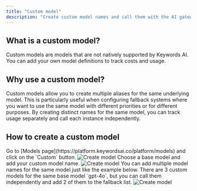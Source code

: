 ```yaml
---
title: "Custom model"
description: "Create custom model names and call them with the AI gateway"
---
```


## What is a custom model?
Custom models are models that are not natively supported by Keywords AI. You can add your own model definitions to track costs and usage.

## Why use a custom model?
Custom models allow you to create multiple aliases for the same underlying model. This is particularly useful when configuring fallback systems where you want to use the same model with different priorities or for different purposes. By creating distinct names for the same model, you can track usage separately and call each instance independently.

## How to create a custom model
<Steps>
<Step title="Go to Models page">
Go to [Models page](https://platform.keywordsai.co/platform/models) and click on the `Custom` button.
<Frame>
<img src="https://keywordsai-static.s3.us-east-1.amazonaws.com/docs/llm-proxy/custom-models.jpg" alt="Create model" />
</Frame>
</Step>

<Step title="Create a custom model">
Choose a base model and add your custom model name.
<Frame>
<img src="https://keywordsai-static.s3.us-east-1.amazonaws.com/docs/llm-proxy/add-custom-model.jpg" alt="Create model" />
</Frame>
</Step>

<Step title="Example">
You can add multiple model names for the same model just like the example below. There are 3 custom models for the same base model `gpt-4o`, but you can call them independently and add 2 of them to the fallback list.
<Frame>
<img src="https://keywordsai-static.s3.us-east-1.amazonaws.com/docs/llm-proxy/custom-models-example.jpg" alt="Create model" />
</Frame>
</Step>

</Steps>









